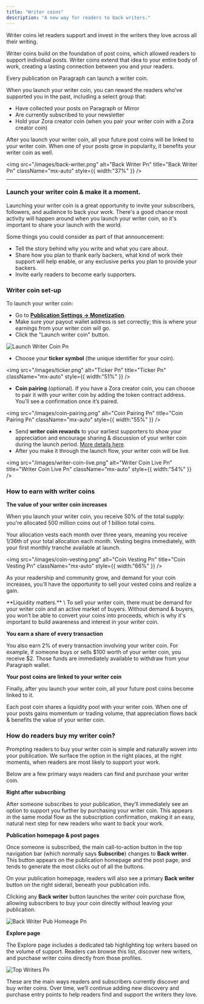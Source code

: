 ```yaml
---
title: "Writer coins"
description: "A new way for readers to back writers."
---
```


Writer coins let readers support and invest in the writers they love across all their writing.

Writer coins build on the foundation of post coins, which allowed readers to support individual posts. Writer coins extend that idea to your entire body of work, creating a lasting connection between you and your readers.

Every publication on Paragraph can launch a writer coin.

When you launch your writer coin, you can reward the readers who’ve supported you in the past, including a select group that:

- Have collected your posts on Paragraph or Mirror
- Are currently subscribed to your newsletter
- Hold your Zora creator coin (when you pair your writer coin with a Zora creator coin)

After you launch your writer coin, all your future post coins will be linked to your writer coin. When one of your posts grow in popularity, it benefits your writer coin as well.

<img
  src="/images/back-writer.png"
  alt="Back Writer Pn"
  title="Back Writer Pn"
  className="mx-auto"
  style={{ width:"37%" }}
/>

---

### **Launch your writer coin & make it a moment.**

Launching your writer coin is a great opportunity to invite your subscribers, followers, and audience to back your work. There's a good chance most activity will happen around when you launch your writer coin, so it's important to share your launch with the world.

Some things you could consider as part of that announcement:

- Tell the story behind why you write and what you care about.
- Share how you plan to thank early backers, what kind of work their support will help enable, or any exclusive perks you plan to provide your backers.
- Invite early readers to become early supporters.

### **Writer coin set-up**

To launch your writer coin:

- Go to [**Publication Settings → Monetization**](https://paragraph.com/settings/publication/monetization).
- Make sure your payout wallet address is set correctly; this is where your earnings from your writer coin will go.
- Click the "Launch writer coin" button.

![Launch Writer Coin Pn](/images/launch-writer-coin.png)

- Choose your **ticker symbol** (the unique identifier for your coin).

<img
  src="/images/ticker.png"
  alt="Ticker Pn"
  title="Ticker Pn"
  className="mx-auto"
  style={{ width:"51%" }}
/>

- **Coin pairing** (optional). If you have a Zora creator coin, you can choose to pair it with your writer coin by adding the token contract address. You’ll see a confirmation once it’s paired.

<img
  src="/images/coin-pairing.png"
  alt="Coin Pairing Pn"
  title="Coin Pairing Pn"
  className="mx-auto"
  style={{ width:"55%" }}
/>

- Send **writer coin rewards** to your earliest supporters to show your appreciation and encourage sharing & discussion of your writer coin during the launch period. [More details here](/earn/writer-coin-rewards).
- After you make it through the launch flow, your writer coin will be live.

<img
  src="/images/writer-coin-live.png"
  alt="Writer Coin Live Pn"
  title="Writer Coin Live Pn"
  className="mx-auto"
  style={{ width:"54%" }}
/>

### **How to earn with writer coins**

**The value of your writer coin increases**

When you launch your writer coin, you receive 50% of the total supply: you're allocated 500 million coins out of 1 billion total coins.

Your allocation vests each month over three years, meaning you receive 1/36th of your total allocation each month. Vesting begins immediately, with your first monthly tranche available at launch.

<img
  src="/images/coin-vesting.png"
  alt="Coin Vesting Pn"
  title="Coin Vesting Pn"
  className="mx-auto"
  style={{ width:"66%" }}
/>

As your readership and community grow, and demand for your coin increases, you’ll have the opportunity to sell your vested coins and realize a gain.

<Note>
  **Liquidity matters.** \
  To sell your writer coin, there must be demand for your writer coin and an active market of buyers. Without demand & buyers, you won’t be able to convert your coins into proceeds, which is why it's important to build awareness and interest in your writer coin.
</Note>

**You earn a share of every transaction**

You also earn 2% of every transaction involving your writer coin. For example, if someone buys or sells \$100 worth of your writer coin, you receive \$2. Those funds are immediately available to withdraw from your Paragraph wallet.

**Your post coins are linked to your writer coin**

Finally, after you launch your writer coin, all your future post coins become linked to it.

Each post coin shares a liquidity pool with your writer coin. When one of your posts gains momentum or trading volume, that appreciation flows back & benefits the value of your writer coin.

### **How do readers buy my writer coin?**

Prompting readers to buy your writer coin is simple and naturally woven into your publication. We surface the option in the right places, at the right moments, when readers are most likely to support your work.

Below are a few primary ways readers can find and purchase your writer coin.

**Right after subscribing**

After someone subscribes to your publication, they’ll immediately see an option to support you further by purchasing your writer coin. This appears in the same modal flow as the subscription confirmation, making it an easy, natural next step for new readers who want to back your work.

**Publication homepage & post pages**

Once someone is subscribed, the main call-to-action button in the top navigation bar (which normally says **Subscribe**) changes to **Back writer**. This button appears on the publication homepage and the post page, and tends to generate the most clicks out of all the buttons.

On your publication homepage, readers will also see a primary **Back writer** button on the right siderail, beneath your publication info.

Clicking any **Back writer** button launches the writer coin purchase flow, allowing subscribers to buy your coin directly without leaving your publication.

![Back Writer Pub Homeage Pn](/images/back-writer-pub-homeage.png)

**Explore page**

The Explore page includes a dedicated tab highlighting top writers based on the volume of support. Readers can browse this list, discover new writers, and purchase writer coins directly from those profiles.

![Top Writers Pn](/images/top-writers.png)

These are the main ways readers and subscribers currently discover and buy writer coins. Over time, we’ll continue adding new discovery and purchase entry points to help readers find and support the writers they love.